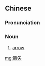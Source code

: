 ==Chinese==
{{zh-forms}}

===Pronunciation===
{{zh-pron
|m=jiànshǐ
|c=zin3 ci2
|cat=n
}}

===Noun===
{{zh-noun}}

# {{lb|zh|weapons}} [[arrow]] {{zh-mw|支}}

[[mg:箭矢]]